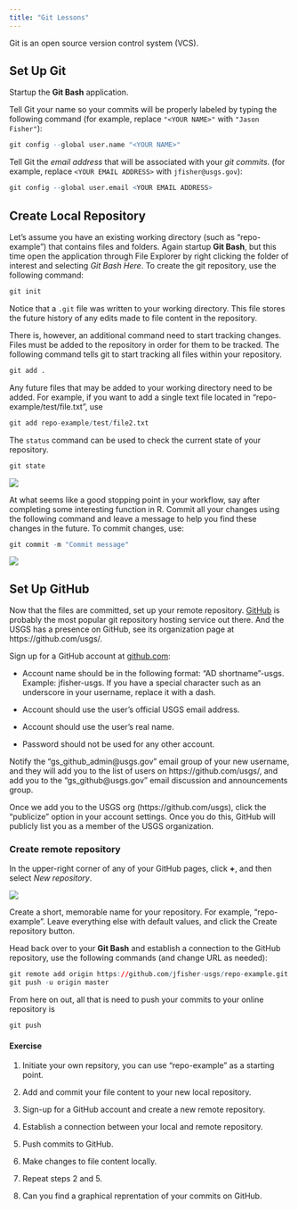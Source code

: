 ```yaml
---
title: "Git Lessons"
---
```


Git is an open source version control system (VCS).

## Set Up Git

Startup the **Git Bash** application.

Tell Git your name so your commits will be properly labeled by typing the following command
(for example, replace `"<YOUR NAME>"` with `"Jason Fisher"`):

```r
git config --global user.name "<YOUR NAME>"
```

Tell Git the *email address* that will be associated with your *git commits*.
(for example, replace `<YOUR EMAIL ADDRESS>` with `jfisher@usgs.gov`):

```r
git config --global user.email <YOUR EMAIL ADDRESS>
```

## Create Local Repository

Let's assume you have an existing working directory (such as "repo-example")
that contains files and folders.
Again startup **Git Bash**, but this time open the application through File Explorer
by right clicking the folder of interest and selecting *Git Bash Here*.
To create the git repository, use the following command:

```r
git init
```
Notice that a `.git` file was written to your working directory.
This file stores the future history of any edits made to file content in the repository.

There is, however, an additional command need to start tracking changes.
Files must be added to the repository in order for them to be tracked.
The following command tells git to start tracking all files within your repository.

```r
git add .
```

Any future files that may be added to your working directory need to be added.
For example, if you want to add a single text file located in
"repo-example/test/file.txt", use

```r
git add repo-example/test/file2.txt
```
The `status` command can be used to check the current state of your repository.

```r
git state
```

| ![](images/git-bash_01.png)

At what seems like a good stopping point in your workflow,
say after completing some interesting function in R.
Commit all your changes using the following command and leave
a message to help you find these changes in the future.
To commit changes, use:

```r
git commit -m "Commit message"
```

| ![](images/git-bash_02.png)

## Set Up GitHub

Now that the files are committed, set up your remote repository.
[GitHub](https://github.com/) is probably the most popular git repository hosting service out there.
And the USGS has a presence on GitHub, see its organization page at https://github.com/usgs/.

Sign up for a GitHub account at [github.com](https://github.com/join):

- Account name should be in the following format: "AD shortname"-usgs.
  Example: jfisher-usgs.
  If you have a special character such as an underscore in your username,
  replace it with a dash.

- Account should use the user's official USGS email address.

- Account should use the user's real name.

- Password should not be used for any other account.

Notify the "gs_github_admin@usgs.gov" email group of your new username,
and they will add you to the list of users on https://github.com/usgs/,
and add you to the "gs_github@usgs.gov" email discussion and announcements group.

Once we add you to the USGS org (https://github.com/usgs),
click the "publicize" option in your account settings.
Once you do this, GitHub will publicly list you as a member of the USGS organization.

### Create remote repository

In the upper-right corner of any of your GitHub pages,
click **+**, and then select *New repository*.

| ![](images/git-github_01.png)

Create a short, memorable name for your repository. For example, "repo-example".
Leave everything else with default values, and click the Create repository button.

Head back over to your **Git Bash** and establish a connection to the GitHub repository,
use the following commands (and change URL as needed):

```r
git remote add origin https://github.com/jfisher-usgs/repo-example.git
git push -u origin master
```

From here on out, all that is need to push your commits to your online repository is

```r
git push
```

#### Exercise

1. Initiate your own repsitory, you can use "repo-example" as a starting point.

2. Add and commit your file content to your new local repository.

3. Sign-up for a GitHub account and create a new remote repository.

4. Establish a connection between your local and remote repository.

5. Push commits to GitHub.

6. Make changes to file content locally.

7. Repeat steps 2 and 5.

5. Can you find a graphical reprentation of your commits on GitHub.